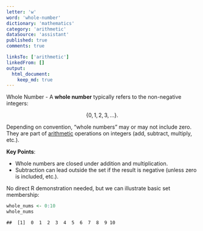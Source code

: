 ```yaml
---
letter: 'w'
word: 'whole-number'
dictionary: 'mathematics'
category: 'arithmetic'
dataSource: 'assistant'
published: true
comments: true

linksTo: ['arithmetic']
linkedFrom: []
output:
  html_document:
    keep_md: true
---
```




<a id="whole-number">Whole Number</a> - A **whole number** typically refers to the non-negative integers:

$$
\{0, 1, 2, 3, \dots\}.
$$

Depending on convention, “whole numbers” may or may not include zero. They are part of [arithmetic](#arithmetic) operations on integers (add, subtract, multiply, etc.).

**Key Points**:
- Whole numbers are closed under addition and multiplication.
- Subtraction can lead outside the set if the result is negative (unless zero is included, etc.).

No direct R demonstration needed, but we can illustrate basic set membership:


``` r
whole_nums <- 0:10
whole_nums
```

```
##  [1]  0  1  2  3  4  5  6  7  8  9 10
```

